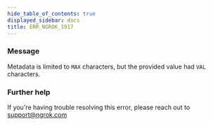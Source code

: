 ```yaml
---
hide_table_of_contents: true
displayed_sidebar: docs
title: ERR_NGROK_1917
---
```




### Message

Metadata is limited to `MAX` characters, but the provided value had `VAL` characters.

<ErrorDetails error="err_ngrok_1917" />

### Further help

If you're having trouble resolving this error, please reach out to [support@ngrok.com](mailto:support@ngrok.com?subject=Help%20with%20ERR_NGROK_1917)
